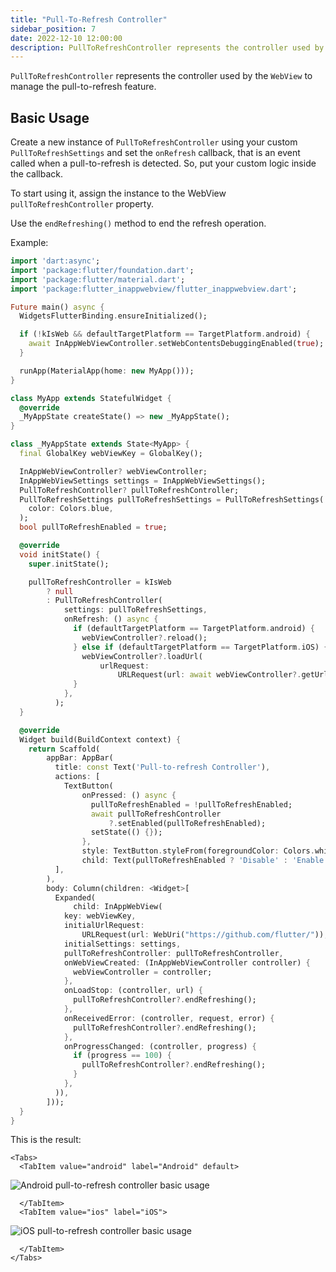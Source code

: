 ```yaml
---
title: "Pull-To-Refresh Controller"
sidebar_position: 7
date: 2022-12-10 12:00:00
description: PullToRefreshController represents the controller used by the WebView to manage the pull-to-refresh feature.
---
```



<head>
  <title>WebView Pull-To-Refresh Controller | {config.title}</title>
</head>

`PullToRefreshController` represents the controller used by the `WebView` to manage the pull-to-refresh feature.

## Basic Usage

Create a new instance of `PullToRefreshController` using your custom `PullToRefreshSettings` and
set the `onRefresh` callback, that is an event called when a pull-to-refresh is detected.
So, put your custom logic inside the callback.

To start using it, assign the instance to the WebView `pullToRefreshController` property.

Use the `endRefreshing()` method to end the refresh operation.

Example:
```dart
import 'dart:async';
import 'package:flutter/foundation.dart';
import 'package:flutter/material.dart';
import 'package:flutter_inappwebview/flutter_inappwebview.dart';

Future main() async {
  WidgetsFlutterBinding.ensureInitialized();

  if (!kIsWeb && defaultTargetPlatform == TargetPlatform.android) {
    await InAppWebViewController.setWebContentsDebuggingEnabled(true);
  }

  runApp(MaterialApp(home: new MyApp()));
}

class MyApp extends StatefulWidget {
  @override
  _MyAppState createState() => new _MyAppState();
}

class _MyAppState extends State<MyApp> {
  final GlobalKey webViewKey = GlobalKey();

  InAppWebViewController? webViewController;
  InAppWebViewSettings settings = InAppWebViewSettings();
  PullToRefreshController? pullToRefreshController;
  PullToRefreshSettings pullToRefreshSettings = PullToRefreshSettings(
    color: Colors.blue,
  );
  bool pullToRefreshEnabled = true;

  @override
  void initState() {
    super.initState();

    pullToRefreshController = kIsWeb
        ? null
        : PullToRefreshController(
            settings: pullToRefreshSettings,
            onRefresh: () async {
              if (defaultTargetPlatform == TargetPlatform.android) {
                webViewController?.reload();
              } else if (defaultTargetPlatform == TargetPlatform.iOS) {
                webViewController?.loadUrl(
                    urlRequest:
                        URLRequest(url: await webViewController?.getUrl()));
              }
            },
          );
  }

  @override
  Widget build(BuildContext context) {
    return Scaffold(
        appBar: AppBar(
          title: const Text('Pull-to-refresh Controller'),
          actions: [
            TextButton(
                onPressed: () async {
                  pullToRefreshEnabled = !pullToRefreshEnabled;
                  await pullToRefreshController
                      ?.setEnabled(pullToRefreshEnabled);
                  setState(() {});
                },
                style: TextButton.styleFrom(foregroundColor: Colors.white),
                child: Text(pullToRefreshEnabled ? 'Disable' : 'Enable'))
          ],
        ),
        body: Column(children: <Widget>[
          Expanded(
              child: InAppWebView(
            key: webViewKey,
            initialUrlRequest:
                URLRequest(url: WebUri("https://github.com/flutter/")),
            initialSettings: settings,
            pullToRefreshController: pullToRefreshController,
            onWebViewCreated: (InAppWebViewController controller) {
              webViewController = controller;
            },
            onLoadStop: (controller, url) {
              pullToRefreshController?.endRefreshing();
            },
            onReceivedError: (controller, request, error) {
              pullToRefreshController?.endRefreshing();
            },
            onProgressChanged: (controller, progress) {
              if (progress == 100) {
                pullToRefreshController?.endRefreshing();
              }
            },
          )),
        ]));
  }
}
```

This is the result:

```mdx-code-block
<Tabs>
  <TabItem value="android" label="Android" default>
```
![Android pull-to-refresh controller basic usage](./pull-to-refresh-controller/android-pull-to-refresh-controller-basic-usage.gif "Android pull-to-refresh controller basic usage.")
```mdx-code-block
  </TabItem>
  <TabItem value="ios" label="iOS">
```
![iOS pull-to-refresh controller basic usage](./pull-to-refresh-controller/ios-pull-to-refresh-controller-basic-usage.gif "iOS pull-to-refresh controller basic usage.")
```mdx-code-block
  </TabItem>
</Tabs>
```
